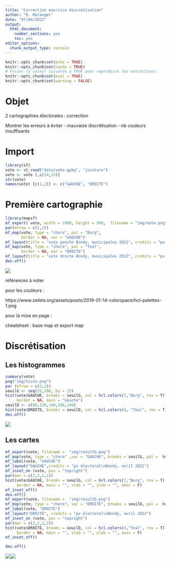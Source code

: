```yaml
---
title: "Correction exercice discrétisation"
author: "B. Maranget"
date: "07/04/2022"
output: 
  html_document: 
    number_sections: yes
    toc: yes
editor_options: 
  chunk_output_type: console
---
```



```r
knitr::opts_chunk$set(echo = TRUE)
knitr::opts_chunk$set(cache = TRUE)
# Passer la valeur suivante à TRUE pour reproduire les extractions.
knitr::opts_chunk$set(eval = TRUE)
knitr::opts_chunk$set(warning = FALSE)
```

# Objet

2 cartographies électorales : correction

Montrer les erreurs à éviter
- mauvaise discrétisation
- nb couleurs insuffisants



# Import


```r
library(sf)
vote <- st_read("data/vote.gpkg", "jointure")
vote <- vote [,c(14,15)]
str(vote)
names(vote) [c(1,2)] <- c("GAUCHE", "DROITE")
```


# Première cartographie

```r
library(mapsf)
mf_export( vote, width = 1000, height = 500,  filename = "img/vote.png")
par(mfrow = c(1,2))
mf_map(vote, type = "choro", pal = "Burg",
       border = NA, var = "GAUCHE")
mf_layout(title = "vote gauche Bondy, municipales 2022", credits = "pv électoral\ncours SIG, mars 2022")
mf_map(vote, type = "choro", pal = "Teal",
       border = NA, var = "DROITE")
mf_layout(title = "vote droite Bondy, municipales 2022", credits = "pv électoral\ncours SIG, mars 2022")
dev.off()
```

![](img/vote.png)

références à noter 


pour les couleurs :

https://www.zeileis.org/assets/posts/2019-01-14-colorspace/hcl-palettes-1.png

pour la mise en page :

cheatsheet : base map et export map



# Discrétisation


## Les histogrammes

```r
summary(vote)
png("img/histo.png")
par (mfrow = c(2,1))
seuilG <- seq(25,200, by = 25)
hist(vote$GAUCHE, breaks = seuilG, col = hcl.colors(7,"Burg", rev = T), right = F,
     border = NA, main = "Gauche")
seuilD <- c(80,120,140,180,240)
hist(vote$DROITE, breaks = seuilD, col = hcl.colors(4, "Teal", rev = T), right = F, border = NA, main = "DROITE")
dev.off()
```

![](img/histo.png)

## Les cartes


```r
mf_export(vote, filename =  "img/resultG.png")
mf_map(vote, type = "choro" ,var = "GAUCHE", breaks = seuilG, pal =  hcl.colors(7,"Burg", rev = T), leg_pos = "n" , border = NA)
mf_label(vote, "GAUCHE")
mf_layout("GAUCHE",credits = "pv électoral\nBondy, avril 2022")
mf_inset_on (vote, pos = "topright")
par(mar = c(2,2,2,2))
hist(vote$GAUCHE, breaks = seuilG, col = hcl.colors(7,"Burg", rev = T), right = F,
     border = NA, main = "", xlab = "", ylab = "", axes = F)
mf_inset_off()
dev.off()
mf_export(vote, filename =  "img/resultD.png")
mf_map(vote, type = "choro", var = "DROITE", breaks = seuilD, pal =  hcl.colors(4,"Teal", rev = T), leg_pos = "n" , border = NA)
mf_label(vote, "DROITE")
mf_layout("DROITE", credits = "pv électoral\nBondy, avril 2022")
mf_inset_on (vote, pos = "topright")
par(mar = c(2,2,2,2))
hist(vote$DROITE, breaks = seuilD, col = hcl.colors(4,"Teal", rev = T), right = F,
     border = NA, main = "", xlab = "", ylab = "", axes = F)
mf_inset_off()

dev.off()
```

![](img/resultG.png)![](img/resultD.png)



